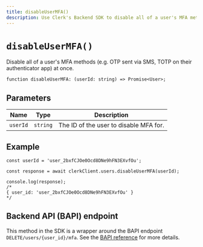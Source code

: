 ```yaml
---
title: disableUserMFA()
description: Use Clerk's Backend SDK to disable all of a user's MFA methods at once.
---
```


# `disableUserMFA()`

Disable all of a user's MFA methods (e.g. OTP sent via SMS, TOTP on their authenticator app) at once.

```tsx
function disableUserMFA: (userId: string) => Promise<User>;
```

## Parameters

| Name | Type | Description |
| --- | --- | --- |
| `userId` | `string` | The ID of the user to disable MFA for. |

## Example

```tsx
const userId = 'user_2bxfCJOe0Ocd8DNe9hFN3EXvfOu';

const response = await clerkClient.users.disableUserMFA(userId);

console.log(response);
/*
{ user_id: 'user_2bxfCJOe0Ocd8DNe9hFN3EXvfOu' }
*/
```

## Backend API (BAPI) endpoint

This method in the SDK is a wrapper around the BAPI endpoint `DELETE/users/{user_id}/mfa`. See the [BAPI reference](https://clerk.com/docs/reference/backend-api/tag/Users#operation/DisableMFA) for more details.
